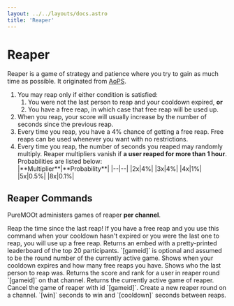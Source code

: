 ```yaml
---
layout: ../../layouts/docs.astro
title: 'Reaper'
---
```



# Reaper

Reaper is a game of strategy and patience where you try to gain as much time
as possible. It originated from [AoPS](https://aops.com).

1. You may reap only if either condition is satisfied:
   1. You were not the last person to reap and your cooldown expired, **or**
   2. You have a free reap, in which case that free reap will be used up.
2. When you reap, your score will usually increase by the number of seconds since the previous reap.
3. Every time you reap, you have a 4% chance of getting a free reap. Free reaps
   can be used whenever you want with no restrictions.
4. Every time you reap, the number of seconds you reaped may randomly multiply.
   Reaper multipliers vanish if **a user reaped for more than 1 hour**.
   Probabilities are listed below:
    <div class='max-w-xs'>
      |**Multiplier**|**Probability**|
      |--|--|
      |2x|4%| 
      |3x|4%| 
      |4x|1%|
      |5x|0.5%| 
      |8x|0.1%|
    </div>

## Reaper Commands

PureMOOt administers games of reaper **per channel**.

<Command name='/reap'>
	Reap the time since the last reap! If you have a free reap and you use this
	command when your cooldown hasn't expired or you were the last one to reap,
	you will use up a free reap.
</Command>
<Command name='/reaper leaderboard [gameid]'>
	Returns an embed with a pretty-printed leaderboard of the top 20 participants.
	`[gameid]` is optional and assumed to be the round number of the currently
	active game.
</Command>
<Command name='/reaper when'>
	Shows when your cooldown expires and how many free reaps you have.
</Command>
<Command name='/reaper last'>Shows who the last person to reap was.</Command>
<Command name='/reaper score [user] [gameid]'>
	Returns the score and rank for a user in reaper round `[gameid]` on that
	channel.
</Command>
<Command name='/reaper active'>
	Returns the currently active game of reaper.
</Command>
<Command name='/reaper cancel [gameid]' admin={true}>
	Cancel the game of reaper with id `[gameid]`.
</Command>
<Command name='/reaper init [win] [cooldown]' admin={true}>
	Create a new reaper round on a channel. `[win]` seconds to win and
	`[cooldown]` seconds between reaps.
</Command>

